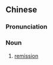 ==Chinese==
{{zh-forms|s=缓解期|type=21}}

===Pronunciation===
{{zh-pron
|m=huǎnjiě期
|cat=n
}}

===Noun===
{{zh-noun}}

# {{lb|zh|medicine}} [[remission]] {{gloss|abatement or lessening of the manifestations of a disease}}